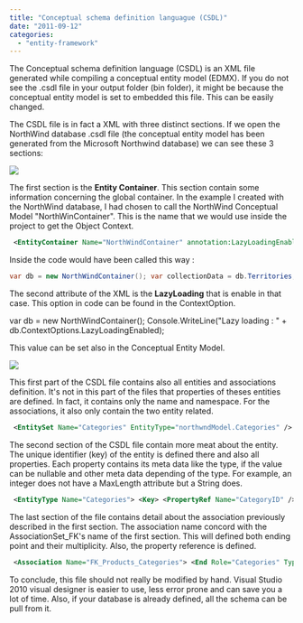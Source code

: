```yaml
---
title: "Conceptual schema definition languague (CSDL)"
date: "2011-09-12"
categories: 
  - "entity-framework"
---
```


The Conceptual schema definition language (CSDL) is an XML file generated while compiling a conceptual entity model (EDMX). If you do not see the .csdl file in your output folder (bin folder), it might be because the conceptual entity model is set to embedded this file. This can be easily changed.

The CSDL file is in fact a XML with three distinct sections. If we open the NorthWind database .csdl file (the conceptual entity model has been generated from the Microsoft Northwind database) we can see these 3 sections:

![](images/csdl3part-400x290.png)

The first section is the **Entity Container**. This section contain some information concerning the global container. In the example I created with the NorthWind database, I had chosen to call the NorthWind Conceptual Model "NorthWinContainer". This is the name that we would use inside the project to get the Object Context.


```xml
 <EntityContainer Name="NorthWindContainer" annotation:LazyLoadingEnabled="true"> 
```


Inside the code would have been called this way :

```csharp
var db = new NorthWindContainer(); var collectionData = db.Territories; 
```

The second attribute of the XML is the **LazyLoading** that is enable in that case. This option in code can be found in the ContextOption.

var db = new NorthWindContainer(); Console.WriteLine("Lazy loading : " + db.ContextOptions.LazyLoadingEnabled);

This value can be set also in the Conceptual Entity Model.

![](images/lazyloadingenabled.png)

This first part of the CSDL file contains also all entities and associations definition. It's not in this part of the files that properties of theses entities are defined. In fact, it contains only the name and namespace. For the associations, it also only contain the two entity related.


```xml
 <EntitySet Name="Categories" EntityType="northwndModel.Categories" /> <EntitySet Name="CustomerDemographics" EntityType="northwndModel.CustomerDemographics" /> <EntitySet Name="Customers" EntityType="northwndModel.Customers" /> ... ... <AssociationSet Name="FK_Products_Categories" Association="northwndModel.FK_Products_Categories"> <End Role="Categories" EntitySet="Categories" /> <End Role="Products" EntitySet="Products" /> </AssociationSet> .... .... 
```


The second section of the CSDL file contain more meat about the entity. The unique identifier (key) of the entity is defined there and also all properties. Each property contains its meta data like the type, if the value can be nullable and other meta data depending of the type. For example, an integer does not have a MaxLength attribute but a String does.


```xml
 <EntityType Name="Categories"> <Key> <PropertyRef Name="CategoryID" /> </Key> <Property Name="CategoryID" Type="Int32" Nullable="false" annotation:StoreGeneratedPattern="Identity" /> <Property Name="CategoryName" Type="String" Nullable="false" MaxLength="15" Unicode="true" FixedLength="false" /> <Property Name="Description" Type="String" MaxLength="Max" Unicode="true" FixedLength="false" /> <Property Name="Picture" Type="Binary" MaxLength="Max" FixedLength="false" /> <NavigationProperty Name="Products" Relationship="northwndModel.FK_Products_Categories" FromRole="Categories" ToRole="Products" /> </EntityType> <EntityType Name="CustomerDemographics"> <Key> <PropertyRef Name="CustomerTypeID" /> </Key> <Property Name="CustomerTypeID" Type="String" Nullable="false" MaxLength="10" Unicode="true" FixedLength="true" /> <Property Name="CustomerDesc" Type="String" MaxLength="Max" Unicode="true" FixedLength="false" /> <NavigationProperty Name="Customers" Relationship="northwndModel.CustomerCustomerDemo" FromRole="CustomerDemographics" ToRole="Customers" /> </EntityType> 
```


The last section of the file contains detail about the association previously described in the first section. The association name concord with the AssociationSet_FK's name of the first section. This will defined both ending point and their multiplicity. Also, the property reference is defined.


```xml
 <Association Name="FK_Products_Categories"> <End Role="Categories" Type="northwndModel.Categories" Multiplicity="0..1" /> <End Role="Products" Type="northwndModel.Products" Multiplicity="*" /> <ReferentialConstraint> <Principal Role="Categories"> <PropertyRef Name="CategoryID" /> </Principal> <Dependent Role="Products"> <PropertyRef Name="CategoryID" /> </Dependent> </ReferentialConstraint> </Association> 
```


To conclude, this file should not really be modified by hand. Visual Studio 2010 visual designer is easier to use, less error prone and can save you a lot of time. Also, if your database is already defined, all the schema can be pull from it.
